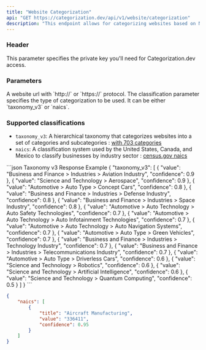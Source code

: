 ```yaml
---
title: "Website Categorization"
api: "GET https://categorization.dev/api/v1/website/categorization"
description: "This endpoint allows for categorizing websites based on NAICS (North American Industry Classification System) codes or a taxonomy classification."
---
```


### Header

<ParamField header="x-api-key" type="string" required={true}>
    This parameter specifies the private key you'll need for Categorization.dev access.
</ParamField>

### Parameters

<ParamField query="query" type="string" required={true} placeholder="https://airbus.com">
    A website url with `http://` or `https://` protocol.
</ParamField>

<ParamField query="classification" type="string" required={true} placeholder="naics">
    The classification parameter specifies the type of categorization to be used. It can be either `taxonomy_v3` or `naics`.
</ParamField>


### Supported classifications

- `taxonomy_v3`: A hierarchical taxonomy that categorizes websites into a set of categories and subcategories : [with 703 categories](/api-reference/website_taxonomy_v3)
- `naics`: A classification system used by the United States, Canada, and Mexico to classify businesses by industry sector : [census.gov naics](https://www.census.gov/naics/)

<ResponseExample>
```json Taxonomy v3 Response Example
{
    "taxonomy_v3": [
        {
            "value": "Business and Finance > Industries > Aviation Industry",
            "confidence": 0.9
        },
        {
            "value": "Science and Technology > Aerospace",
            "confidence": 0.9
        },
        {
            "value": "Automotive > Auto Type > Concept Cars",
            "confidence": 0.8
        },
        {
            "value": "Business and Finance > Industries > Defense Industry",
            "confidence": 0.8
        },
        {
            "value": "Business and Finance > Industries > Space Industry",
            "confidence": 0.8
        },
        {
            "value": "Automotive > Auto Technology > Auto Safety Technologies",
            "confidence": 0.7
        },
        {
            "value": "Automotive > Auto Technology > Auto Infotainment Technologies",
            "confidence": 0.7
        },
        {
            "value": "Automotive > Auto Technology > Auto Navigation Systems",
            "confidence": 0.7
        },
        {
            "value": "Automotive > Auto Type > Green Vehicles",
            "confidence": 0.7
        },
        {
            "value": "Business and Finance > Industries > Technology Industry",
            "confidence": 0.7
        },
        {
            "value": "Business and Finance > Industries > Telecommunications Industry",
            "confidence": 0.7
        },
        {
            "value": "Automotive > Auto Type > Driverless Cars",
            "confidence": 0.6
        },
        {
            "value": "Science and Technology > Robotics",
            "confidence": 0.6
        },
        {
            "value": "Science and Technology > Artificial Intelligence",
            "confidence": 0.6
        },
        {
            "value": "Science and Technology > Quantum Computing",
            "confidence": 0.5
        }
    ]
}
```

```json NAICS Response Example
{
    "naics": [
        {
            "title": "Aircraft Manufacturing",
            "value": "336411",
            "confidence": 0.95
        }
    ]
}
```
</ResponseExample>
